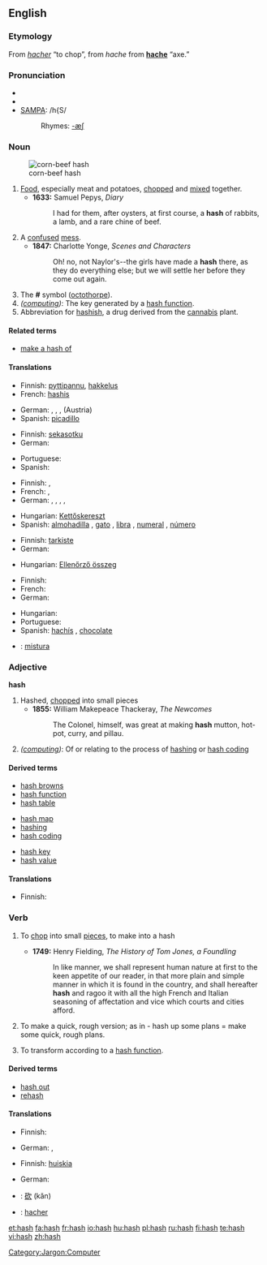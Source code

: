 {{wikipedia|dab=hash}}
==English==

===Etymology===
From {{F.}} ''[[hacher]]'' “to chop”, from {{OF.}} ''hache'' from '''[[hache]]''' “axe.”

===Pronunciation===
* {{enPR|hăsh}}
* {{IPA|/hæʃ/}}
* [[w:SAMPA|SAMPA]]: /h{S/
*: Rhymes: [[Rhymes:English:-æʃ|-æʃ]]

===Noun===
{{en-noun|es}}
[[Image:Corn-beef-hash.jpg|thumb|corn-beef hash]]

# [[food|Food]], especially meat and potatoes, [[chop]]ped and [[mix]]ed together.
#* '''1633:''' Samuel Pepys, ''Diary''
#*: I had for them, after oysters, at first course, a '''hash''' of rabbits, a lamb, and a rare chine of beef.
# A [[confuse]]d [[mess]].
#* '''1847:''' Charlotte Yonge, ''Scenes and Characters''
#*: Oh! no, not Naylor's--the girls have made a '''hash''' there, as they do everything else; but we will settle her before they come out again.
# The '''#''' symbol ([[octothorpe]]).
# ''([[:Category:Jargon:Computer|computing]])'': The key generated by a [[hash function]].
# Abbreviation for [[hashish]], a drug derived from the [[cannabis]] plant.

====Related terms====
* [[make a hash of]]

====Translations====
{{trans-top|chopped food, especially meat and potatoes}}
* Finnish: [[pyttipannu]], [[hakkelus]]
* French: [[hashis]] {{m}}
{{trans-mid}}
* German: {{t+|de|Gehackte|n}}, {{t-|de|Haschee|n}}, {{t+|de|Hackfleisch|n}}, (Austria) {{t+|de|Faschierte|n}}
* Spanish: [[picadillo]] {{m}}
{{trans-bottom}}

{{trans-top|confused mess}}
* Finnish: [[sekasotku]]
* German: {{t+|de|Durcheinander|n}}
{{trans-mid}}
* Portuguese: {{t+|pt|bagunça|f}}
* Spanish: {{t-|es|lío|m}}
{{trans-bottom}}

{{trans-top|the '''#''' symbol}}
* Finnish: {{t+|fi|ruutu}}, {{t-|fi|risuaita}}
* French: {{t+|fr|croisillon|m}}, {{t+|fr|dièse|m}}
* German: {{t+|de|Rautenzeichen|n}}, {{t+|de|Raute|f}}, {{t+|de|Doppelkreuz|n}}, {{t+|de|Gartenzaun|m}}, {{t+|de|Nummernzeichen|n}}
{{trans-mid}}
* Hungarian: [[Kettőskereszt]]
* Spanish: [[almohadilla]] {{f}} {{italbrac|Spain}}, [[gato]] {{m}} {{italbrac|Chile|Mexico}}, [[libra]] {{f}} {{italbrac|Puerto Rico}}, [[numeral]] {{m}} {{italbrac|Latin America}}, [[número]] {{m}} {{italbrac|Latin America}}
{{trans-bottom}}

{{trans-top|the key generated by a hash function}}
* Finnish: [[tarkiste]]
* German: {{t-|de|Hash|n}}
{{trans-mid}}
* Hungarian: [[Ellenőrző összeg]]
{{trans-bottom}}

{{trans-top|hashish}}
* Finnish: {{t-|fi|hasis}}
* French: {{t+|fr|shit|m}}
* German: {{t+|de|Hasch|n}}
{{trans-mid}}
* Hungarian: {{t+|hu|hasis}}
* Portuguese: {{t+|pt|haxixe|m}}
* Spanish: [[hachís]] {{m}}, [[chocolate]] {{m}}
{{trans-bottom}}

{{checktrans-top}}
* {{ttbc|Portuguese}}: [[mistura]] {{f}}
{{checktrans-bottom}}

===Adjective===
'''hash'''

# Hashed, [[chopped]] into small pieces
#* '''1855:''' William Makepeace Thackeray, ''The Newcomes''
#*: The Colonel, himself, was great at making '''hash''' mutton, hot-pot, curry, and pillau.
# ''([[:Category:Jargon:Computer|computing]])'': Of or relating to the process of [[hashing]] or [[hash coding]]

====Derived terms====
{{top3}}
* [[hash browns]]
* [[hash function]]
* [[hash table]]
{{mid3}}
* [[hash map]]
* [[hashing]]
* [[hash coding]]
{{mid3}}
* [[hash key]]
* [[hash value]]
{{bottom}}

====Translations====
{{trans-top|chopped into small pieces}}
* Finnish: {{t-|fi|pilkottu}}
{{trans-mid}}
{{trans-bottom}}

{{trans-top|of or related to the process of hash coding}}
{{trans-mid}}
{{trans-bottom}}

===Verb===
{{en-verb|hash|es}}

# {{transitive}} To [[chop]] into small [[piece]]s, to make into a hash
#* '''1749:''' Henry Fielding, ''The History of Tom Jones, a Foundling''
#*: In like manner, we shall represent human nature at first to the keen appetite of our reader, in that more plain and simple manner in which it is found in the country, and shall hereafter '''hash''' and ragoo it with all the high French and Italian seasoning of affectation and vice which courts and cities afford.
# To make a quick, rough version; as in - hash up some plans = make some quick, rough plans.
# {{context|computing|transitive}} To transform according to a [[hash function]].

====Derived terms====
* [[hash out]]
* [[rehash]]

====Translations====
{{trans-top|to chop into small pieces}}
* Finnish: {{t-|fi|pilkkoa}}
{{trans-mid}}
* German: {{t+|de|hacken}}, {{t+|de|zerhacken}}
{{trans-bottom}}

{{trans-top|to make a quick, rough version}}
* Finnish: [[huiskia]]
{{trans-mid}}
* German: {{t+|de|grob}} {{t+|de|entwerfen}}
{{trans-bottom}}

{{checktrans-top}}
* {{ttbc|Chinese}}: [[砍]] (kǎn)
* {{ttbc|French}}: [[hacher]]
{{checktrans-bottom}}

[[Category:Jargon:Computer]]

[[et:hash]]
[[fa:hash]]
[[fr:hash]]
[[io:hash]]
[[hu:hash]]
[[pl:hash]]
[[ru:hash]]
[[fi:hash]]
[[te:hash]]
[[vi:hash]]
[[zh:hash]]